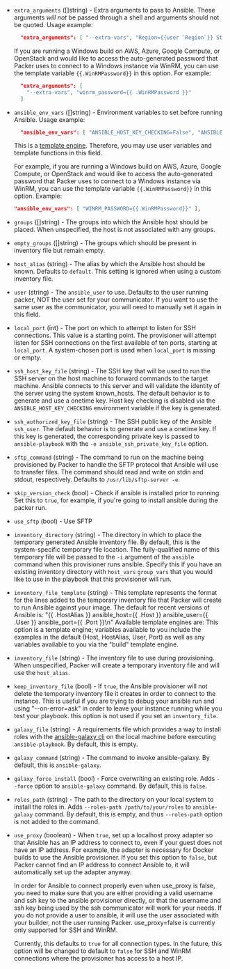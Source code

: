 <!-- Code generated from the comments of the Config struct in provisioner/ansible/provisioner.go; DO NOT EDIT MANUALLY -->

-   `extra_arguments` ([]string) - Extra arguments to pass to Ansible.
    These arguments _will not_ be passed through a shell and arguments should
    not be quoted. Usage example:
    
    ```json
      "extra_arguments": [ "--extra-vars", "Region={{user `Region`}} Stage={{user `Stage`}}" ]
    ```
    
    If you are running a Windows build on AWS, Azure, Google Compute, or OpenStack
    and would like to access the auto-generated password that Packer uses to
    connect to a Windows instance via WinRM, you can use the template variable
    `{{.WinRMPassword}}` in this option. For example:
    
    ```json
      "extra_arguments": [
        "--extra-vars", "winrm_password={{ .WinRMPassword }}"
      ]
    ```
    
-   `ansible_env_vars` ([]string) - Environment variables to set before
      running Ansible. Usage example:
    
      ```json
        "ansible_env_vars": [ "ANSIBLE_HOST_KEY_CHECKING=False", "ANSIBLE_SSH_ARGS='-o ForwardAgent=yes -o ControlMaster=auto -o ControlPersist=60s'", "ANSIBLE_NOCOLOR=True" ]
      ```
    
      This is a [template engine](/docs/templates/engine). Therefore, you
      may use user variables and template functions in this field.
    
      For example, if you are running a Windows build on AWS, Azure,
      Google Compute, or OpenStack and would like to access the auto-generated
      password that Packer uses to connect to a Windows instance via WinRM, you
      can use the template variable `{{.WinRMPassword}}` in this option. Example:
    
      ```json
      "ansible_env_vars": [ "WINRM_PASSWORD={{.WinRMPassword}}" ],
      ```
    
-   `groups` ([]string) - The groups into which the Ansible host should
     be placed. When unspecified, the host is not associated with any groups.
    
-   `empty_groups` ([]string) - The groups which should be present in
     inventory file but remain empty.
    
-   `host_alias` (string) -  The alias by which the Ansible host should be
    known. Defaults to `default`. This setting is ignored when using a custom
    inventory file.
    
-   `user` (string) - The `ansible_user` to use. Defaults to the user running
     packer, NOT the user set for your communicator. If you want to use the same
     user as the communicator, you will need to manually set it again in this
     field.
    
-   `local_port` (int) - The port on which to attempt to listen for SSH
     connections. This value is a starting point. The provisioner will attempt
     listen for SSH connections on the first available of ten ports, starting at
     `local_port`. A system-chosen port is used when `local_port` is missing or
     empty.
    
-   `ssh_host_key_file` (string) - The SSH key that will be used to run the SSH
     server on the host machine to forward commands to the target machine.
     Ansible connects to this server and will validate the identity of the
     server using the system known_hosts. The default behavior is to generate
     and use a onetime key. Host key checking is disabled via the
     `ANSIBLE_HOST_KEY_CHECKING` environment variable if the key is generated.
    
-   `ssh_authorized_key_file` (string) - The SSH public key of the Ansible
     `ssh_user`. The default behavior is to generate and use a onetime key. If
     this key is generated, the corresponding private key is passed to
     `ansible-playbook` with the `-e ansible_ssh_private_key_file` option.
    
-   `sftp_command` (string) - The command to run on the machine being
     provisioned by Packer to handle the SFTP protocol that Ansible will use to
     transfer files. The command should read and write on stdin and stdout,
     respectively. Defaults to `/usr/lib/sftp-server -e`.
    
-   `skip_version_check` (bool) - Check if ansible is installed prior to
     running. Set this to `true`, for example, if you're going to install
     ansible during the packer run.
    
-   `use_sftp` (bool) - Use SFTP
-   `inventory_directory` (string) - The directory in which to place the
     temporary generated Ansible inventory file. By default, this is the
     system-specific temporary file location. The fully-qualified name of this
     temporary file will be passed to the `-i` argument of the `ansible` command
     when this provisioner runs ansible. Specify this if you have an existing
     inventory directory with `host_vars` `group_vars` that you would like to
     use in the playbook that this provisioner will run.
    
-   `inventory_file_template` (string) - This template represents the format for the lines added to the temporary
    inventory file that Packer will create to run Ansible against your image.
    The default for recent versions of Ansible is:
    "{{ .HostAlias }} ansible_host={{ .Host }} ansible_user={{ .User }} ansible_port={{ .Port }}\n"
    Available template engines are: This option is a template engine;
    variables available to you include the examples in the default (Host,
    HostAlias, User, Port) as well as any variables available to you via the
    "build" template engine.
    
-   `inventory_file` (string) - The inventory file to use during provisioning.
     When unspecified, Packer will create a temporary inventory file and will
     use the `host_alias`.
    
-   `keep_inventory_file` (bool) - If `true`, the Ansible provisioner will
     not delete the temporary inventory file it creates in order to connect to
     the instance. This is useful if you are trying to debug your ansible run
     and using "--on-error=ask" in order to leave your instance running while you
     test your playbook. this option is not used if you set an `inventory_file`.
    
-   `galaxy_file` (string) - A requirements file which provides a way to
     install roles with the [ansible-galaxy
     cli](http://docs.ansible.com/ansible/galaxy.html#the-ansible-galaxy-command-line-tool)
     on the local machine before executing `ansible-playbook`. By default, this is empty.
    
-   `galaxy_command` (string) - The command to invoke ansible-galaxy. By default, this is
    `ansible-galaxy`.
    
-   `galaxy_force_install` (bool) - Force overwriting an existing role.
     Adds `--force` option to `ansible-galaxy` command. By default, this is
     `false`.
    
-   `roles_path` (string) - The path to the directory on your local system to
      install the roles in. Adds `--roles-path /path/to/your/roles` to
      `ansible-galaxy` command. By default, this is empty, and thus `--roles-path`
      option is not added to the command.
    
-   `use_proxy` (boolean) - When `true`, set up a localhost proxy adapter
    so that Ansible has an IP address to connect to, even if your guest does not
    have an IP address. For example, the adapter is necessary for Docker builds
    to use the Ansible provisioner. If you set this option to `false`, but
    Packer cannot find an IP address to connect Ansible to, it will
    automatically set up the adapter anyway.
    
     In order for Ansible to connect properly even when use_proxy is false, you
    need to make sure that you are either providing a valid username and ssh key
    to the ansible provisioner directly, or that the username and ssh key
    being used by the ssh communicator will work for your needs. If you do not
    provide a user to ansible, it will use the user associated with your
    builder, not the user running Packer.
     use_proxy=false is currently only supported for SSH and WinRM.
    
    Currently, this defaults to `true` for all connection types. In the future,
    this option will be changed to default to `false` for SSH and WinRM
    connections where the provisioner has access to a host IP.
    